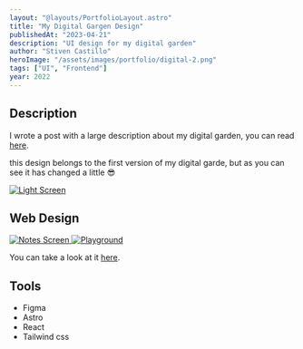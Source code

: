 ```yaml
---
layout: "@layouts/PortfolioLayout.astro"
title: "My Digital Gargen Design"
publishedAt: "2023-04-21"
description: "UI design for my digital garden"
author: "Stiven Castillo"
heroImage: "/assets/images/portfolio/digital-2.png"
tags: ["UI", "Frontend"]
year: 2022
---
```


## Description

I wrote a post with a large description about my digital garden, you can read <a href="/blog/how-build-my-digital-garden" class="text-amber-500">here</a>.

this design belongs to the first version of my digital garde, but as you can see it has changed a little 😎

<a href="/assets/images/portfolio/digital-1.png" target="_blank">
  <img src="/assets/images/portfolio/digital-1.png" alt="Light Screen" />
</a>

## Web Design

<a href="/assets/images/portfolio/digital-3.png" target="_blank">
  <img src="/assets/images/portfolio/digital-3.png" alt="Notes Screen" />
</a>

<a href="/assets/images/portfolio/digital-4.png" target="_blank">
  <img src="/assets/images/portfolio/digital-4.png" alt="Playground" />
</a>

You can take a look at it <a href="https://www.figma.com/file/vy6ukVSH68XKRYvYY9OfM9/Digital-Garden?node-id=0%3A1&t=hwKFb2Fj4KGFtY8p-1" class="text-amber-500">here</a>.

## Tools

- Figma
- Astro
- React
- Tailwind css

